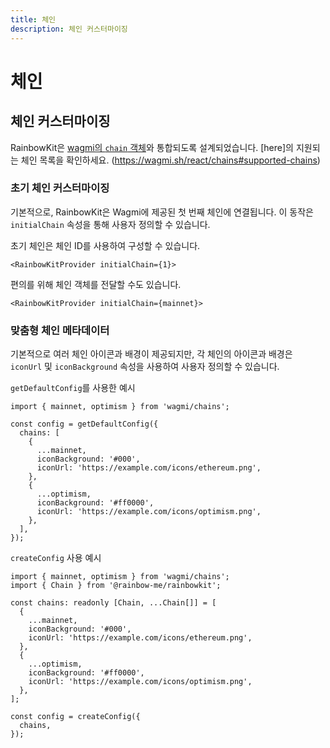 ```yaml
---
title: 체인
description: 체인 커스터마이징
---
```


# 체인

## 체인 커스터마이징

RainbowKit은 [wagmi의 `chain` 객체](https://wagmi.sh/react/chains)와 통합되도록 설계되었습니다. [here]의 지원되는 체인 목록을 확인하세요. (https://wagmi.sh/react/chains#supported-chains)

### 초기 체인 커스터마이징

기본적으로, RainbowKit은 Wagmi에 제공된 첫 번째 체인에 연결됩니다. 이 동작은 `initialChain` 속성을 통해 사용자 정의할 수 있습니다.

초기 체인은 체인 ID를 사용하여 구성할 수 있습니다.

```tsx
<RainbowKitProvider initialChain={1}>
```

편의를 위해 체인 객체를 전달할 수도 있습니다.

```tsx
<RainbowKitProvider initialChain={mainnet}>
```

### 맞춤형 체인 메타데이터

기본적으로 여러 체인 아이콘과 배경이 제공되지만, 각 체인의 아이콘과 배경은 `iconUrl` 및 `iconBackground` 속성을 사용하여 사용자 정의할 수 있습니다.

`getDefaultConfig`를 사용한 예시

```tsx
import { mainnet, optimism } from 'wagmi/chains';

const config = getDefaultConfig({
  chains: [
    {
      ...mainnet,
      iconBackground: '#000',
      iconUrl: 'https://example.com/icons/ethereum.png',
    },
    {
      ...optimism,
      iconBackground: '#ff0000',
      iconUrl: 'https://example.com/icons/optimism.png',
    },
  ],
});
```

`createConfig` 사용 예시

```tsx
import { mainnet, optimism } from 'wagmi/chains';
import { Chain } from '@rainbow-me/rainbowkit';

const chains: readonly [Chain, ...Chain[]] = [
  {
    ...mainnet,
    iconBackground: '#000',
    iconUrl: 'https://example.com/icons/ethereum.png',
  },
  {
    ...optimism,
    iconBackground: '#ff0000',
    iconUrl: 'https://example.com/icons/optimism.png',
  },
];

const config = createConfig({
  chains,
});
```
